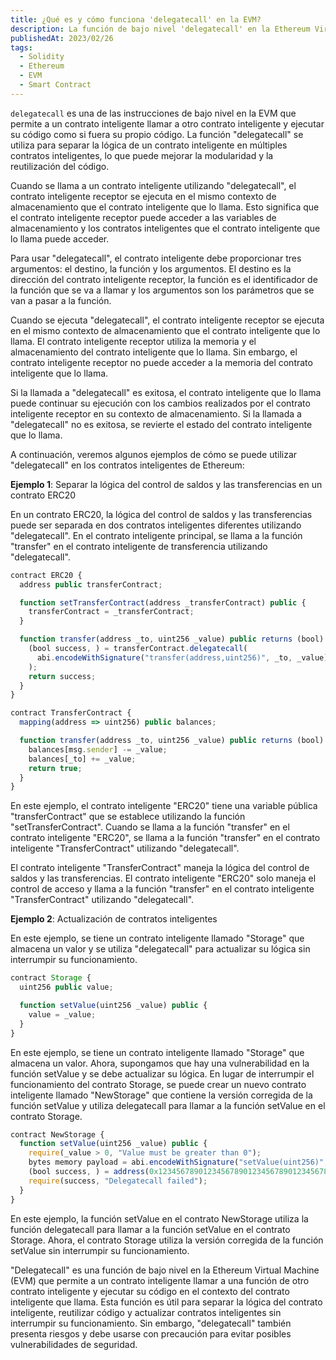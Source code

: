 ```yaml
---
title: ¿Qué es y cómo funciona 'delegatecall' en la EVM?
description: La función de bajo nivel 'delegatecall' en la Ethereum Virtual Machine (EVM) es una de las características más poderosas de la cadena de bloques Ethereum. En este artículo, exploraremos en detalle cómo funciona "delegatecall" y cómo se usa en los contratos inteligentes.
publishedAt: 2023/02/26
tags:
  - Solidity
  - Ethereum
  - EVM
  - Smart Contract
---
```


<InnerPostH2 content="¿Qué es 'delegatecall'?" />

`delegatecall` es una de las instrucciones de bajo nivel en la EVM que permite a un contrato inteligente llamar a otro contrato inteligente y ejecutar su código como si fuera su propio código. La función "delegatecall" se utiliza para separar la lógica de un contrato inteligente en múltiples contratos inteligentes, lo que puede mejorar la modularidad y la reutilización del código.

Cuando se llama a un contrato inteligente utilizando "delegatecall", el contrato inteligente receptor se ejecuta en el mismo contexto de almacenamiento que el contrato inteligente que lo llama. Esto significa que el contrato inteligente receptor puede acceder a las variables de almacenamiento y los contratos inteligentes que el contrato inteligente que lo llama puede acceder.

<InnerPostH2 content="¿Cómo funciona 'delegatecall'?" />

Para usar "delegatecall", el contrato inteligente debe proporcionar tres argumentos: el destino, la función y los argumentos. El destino es la dirección del contrato inteligente receptor, la función es el identificador de la función que se va a llamar y los argumentos son los parámetros que se van a pasar a la función.

Cuando se ejecuta "delegatecall", el contrato inteligente receptor se ejecuta en el mismo contexto de almacenamiento que el contrato inteligente que lo llama. El contrato inteligente receptor utiliza la memoria y el almacenamiento del contrato inteligente que lo llama. Sin embargo, el contrato inteligente receptor no puede acceder a la memoria del contrato inteligente que lo llama.

Si la llamada a "delegatecall" es exitosa, el contrato inteligente que lo llama puede continuar su ejecución con los cambios realizados por el contrato inteligente receptor en su contexto de almacenamiento. Si la llamada a "delegatecall" no es exitosa, se revierte el estado del contrato inteligente que lo llama.

<InnerPostH2 content="¿Cómo se usa 'delegatecall'?" />

A continuación, veremos algunos ejemplos de cómo se puede utilizar "delegatecall" en los contratos inteligentes de Ethereum:

**Ejemplo 1**: Separar la lógica del control de saldos y las transferencias en un contrato ERC20

En un contrato ERC20, la lógica del control de saldos y las transferencias puede ser separada en dos contratos inteligentes diferentes utilizando "delegatecall". En el contrato inteligente principal, se llama a la función "transfer" en el contrato inteligente de transferencia utilizando "delegatecall".

```javascript
contract ERC20 {
  address public transferContract;

  function setTransferContract(address _transferContract) public {
    transferContract = _transferContract;
  }

  function transfer(address _to, uint256 _value) public returns (bool) {
    (bool success, ) = transferContract.delegatecall(
      abi.encodeWithSignature("transfer(address,uint256)", _to, _value)
    );
    return success;
  }
}

contract TransferContract {
  mapping(address => uint256) public balances;

  function transfer(address _to, uint256 _value) public returns (bool) {
    balances[msg.sender] -= _value;
    balances[_to] += _value;
    return true;
  }
}
```

En este ejemplo, el contrato inteligente "ERC20" tiene una variable pública "transferContract" que se establece utilizando la función "setTransferContract". Cuando se llama a la función "transfer" en el contrato inteligente "ERC20", se llama a la función "transfer" en el contrato inteligente "TransferContract" utilizando "delegatecall".

El contrato inteligente "TransferContract" maneja la lógica del control de saldos y las transferencias. El contrato inteligente "ERC20" solo maneja el control de acceso y llama a la función "transfer" en el contrato inteligente "TransferContract" utilizando "delegatecall".

**Ejemplo 2**: Actualización de contratos inteligentes

En este ejemplo, se tiene un contrato inteligente llamado "Storage" que almacena un valor y se utiliza "delegatecall" para actualizar su lógica sin interrumpir su funcionamiento.

```javascript
contract Storage {
  uint256 public value;

  function setValue(uint256 _value) public {
    value = _value;
  }
}
```

En este ejemplo, se tiene un contrato inteligente llamado "Storage" que almacena un valor. Ahora, supongamos que hay una vulnerabilidad en la función setValue y se debe actualizar su lógica. En lugar de interrumpir el funcionamiento del contrato Storage, se puede crear un nuevo contrato inteligente llamado "NewStorage" que contiene la versión corregida de la función setValue y utiliza delegatecall para llamar a la función setValue en el contrato Storage.

```javascript
contract NewStorage {
  function setValue(uint256 _value) public {
    require(_value > 0, "Value must be greater than 0");
    bytes memory payload = abi.encodeWithSignature("setValue(uint256)", _value);
    (bool success, ) = address(0x1234567890123456789012345678901234567890).delegatecall(payload);
    require(success, "Delegatecall failed");
  }
}
```

En este ejemplo, la función setValue en el contrato NewStorage utiliza la función delegatecall para llamar a la función setValue en el contrato Storage. Ahora, el contrato Storage utiliza la versión corregida de la función setValue sin interrumpir su funcionamiento.

<InnerPostH2 content="Conclusión" />

"Delegatecall" es una función de bajo nivel en la Ethereum Virtual Machine (EVM) que permite a un contrato inteligente llamar a una función de otro contrato inteligente y ejecutar su código en el contexto del contrato inteligente que llama. Esta función es útil para separar la lógica del contrato inteligente, reutilizar código y actualizar contratos inteligentes sin interrumpir su funcionamiento. Sin embargo, "delegatecall" también presenta riesgos y debe usarse con precaución para evitar posibles vulnerabilidades de seguridad.
